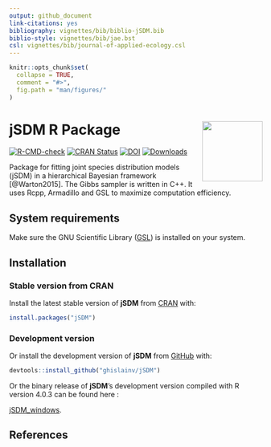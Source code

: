 ```yaml
---
output: github_document
link-citations: yes
bibliography: vignettes/bib/biblio-jSDM.bib
biblio-style: vignettes/bib/jae.bst
csl: vignettes/bib/journal-of-applied-ecology.csl
---
```


<!-- README.md is generated from README.Rmd. Please edit that file -->

```r
knitr::opts_chunk$set(
  collapse = TRUE,
  comment = "#>",
  fig.path = "man/figures/"
)
```

# jSDM R Package <img src="man/figures/logo.png" align="right" alt="" width="120" />

[![R-CMD-check](https://github.com/ghislainv/jSDM/workflows/R-CMD-check/badge.svg)](https://github.com/ghislainv/jSDM/actions)
[![CRAN Status](https://www.r-pkg.org/badges/version/jSDM)](https://cran.r-project.org/package=jSDM)
[![DOI](https://zenodo.org/badge/DOI/10.5281/zenodo.3253460.svg)](https://doi.org/10.5281/zenodo.3253460)
[![Downloads](https://cranlogs.r-pkg.org/badges/jSDM)](https://cran.r-project.org/package=jSDM)

Package for fitting joint species distribution models (jSDM) in a hierarchical Bayesian framework [@Warton2015]. The Gibbs sampler is written in C++. It uses Rcpp, Armadillo and GSL to maximize computation efficiency.

## System requirements

Make sure the GNU Scientific Library ([GSL](https://www.gnu.org/software/gsl/)) is installed on your system.

## Installation

### Stable version from CRAN 

Install the latest stable version of **jSDM** from [CRAN](https://cran.r-project.org/) with:

```r
install.packages("jSDM")
```

### Development version 

Or install the development version of **jSDM** from [GitHub](https://github.com/ghislainv/jSDM) with:

```r
devtools::install_github("ghislainv/jSDM")
```

Or the binary release of **jSDM**'s development version compiled with R version 4.0.3 can be found here :

[jSDM_windows](https://nextcloud.fraisedesbois.net/index.php/s/bEQNBdwe2RCSK9F).


<!-- ## Available functions  -->
<!-- The package includes the following functions to fit various species distribution models :  -->

<!-- |                function                |    data type     |                      fitted model                                 | -->
<!-- |:---------------------------------------|-----------------:|-----------------------------------------------:| -->
<!-- | jSDM_binomial_logit_one_species        | presence-absence |  $y_n \sim \mathcal{B}inomial(\theta_n, t_n)  where, / logit(\theta_n) = X_n \beta$ | -->
<!-- `jSDM_binomial_logit`                    | presence-absence |  $y_{ij} \sim \mathcal{B}inomial(\theta_{ij}, t_i) \ where, \ logit(\theta_{ij}) = X_i \beta_j$ | -->
<!-- | jSDM_binomial_logit_rand_site          | presence-absence |  $y_{ij} \sim \mathcal{B}inomial(\theta_{ij}, t_i) \ where, \  logit(\theta_{ij}) = X_i \beta_j \ and \ \alpha_i \sim \mathcal{N}(0,V_{\alpha})$ | -->
<!-- | jSDM_binomial_logit_lv                 | presence-absence |   $y_{ij} \sim \mathcal{B}inomial(\theta_{ij}, t_i) \ where, \ logit(\theta_{ij}) = X_i \beta_j + W_i \lambda_j$ | -->
<!-- | jSDM_binomial_logit_rand_site_lv       | presence-absence |  $y_{ij} \sim \mathcal{B}inomial(\theta_ij, t_i) \ where, \ logit(\theta_{ij}) = X_i \beta_j +  W_i \lambda_j + \alpha_i \ and \  \alpha_i \sim \mathcal{N}(0,V_{\alpha})$ | -->
<!-- | jSDM_binomial_probit_block_one_species | presence-absence |  $y_n \sim \mathcal{B}inomial(\theta_n, t_n) \ where, \ probit(\theta_n) = X_n \beta$ | -->
<!-- | jSDM_binomial_probit_block             | presence-absence |   $y_{ij} \sim \mathcal{B}inomial(\theta_{ij}, t_i) \ where, \ probit(\theta_{ij}) = X_i \beta_j$ | -->
<!-- | jSDM_binomial_probit_block_rand_site   | presence-absence | $y_{ij} \sim \mathcal{B}inomial(\theta_{ij}, t_i) \ where, \ probit(\theta_{ij}) = X_i \beta_j + \alpha_i \ and \  \alpha_i \sim \mathcal{N}(0,V_{\alpha})$ | -->
<!-- | jSDM_binomial_probit_block_lv          | presence-absence |  $y_{ij} \sim \mathcal{B}inomial(\theta_{ij}, t_i) \ where, \ probit(\theta_{ij}) = X_i \beta_j + W_i \lambda_j$ | -->
<!-- | `jSDM_binomial_probit_block_rand_site_lv` | presence-absence |  $y_{ij} \sim \mathcal{B}inomial(\theta_{ij}, t_i) \ where, \ probit(\theta_{ij}) = X_i \beta_j +  W_i \lambda_j + \alpha_i \ and \  \alpha_i \sim \mathcal{N}(0,V_{\alpha})$ | -->

## References